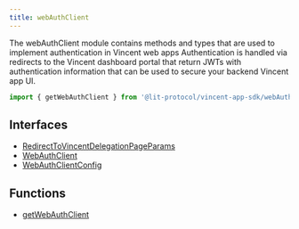 ```yaml
---
title: webAuthClient
---
```


The webAuthClient module contains methods and types that are used to implement authentication in Vincent web apps
Authentication is handled via redirects to the Vincent dashboard portal that return JWTs with authentication information
that can be used to secure your backend Vincent app UI.

```typescript
import { getWebAuthClient } from '@lit-protocol/vincent-app-sdk/webAuthClient';
```

## Interfaces

- [RedirectToVincentDelegationPageParams](./interfaces/RedirectToVincentDelegationPageParams)
- [WebAuthClient](./interfaces/WebAuthClient)
- [WebAuthClientConfig](./interfaces/WebAuthClientConfig)

## Functions

- [getWebAuthClient](./functions/getWebAuthClient)
